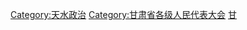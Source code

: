 [[Category:天水政治|Category:天水政治]]
[[Category:甘肃省各级人民代表大会|Category:甘肃省各级人民代表大会]]
[[Category:设区的市人民代表大会|甘]]